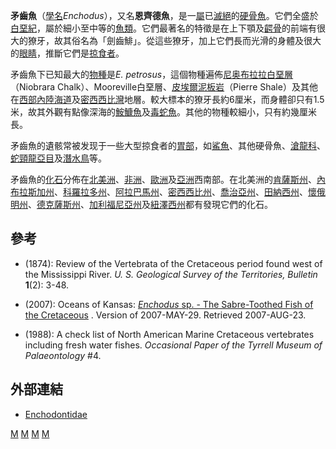 {{Automatic Taxobox
| taxon = Enchodus
| authority = [[路易士·阿格西|Agassiz]], 1835
| fossil_range ={{fossil range|112.6|37.2}}[[白堊紀|白堊紀]]-[[始新世|始新世]]
| image = Enchodus petrosus.jpg
| subdivision_ranks = [[種|種]]
| subdivision =
*巨啮矛齿鱼 ''E. amicrodus''
*殘暴矛齒魚 ''E. ferox''
*短劍矛齒魚 ''E. gladiolus''
*小矛齒魚 ''E. parvus''
*岩矛齒魚 ''E. petrosus''
*舒氏矛齒魚 ''E. schumardi''
}}

'''矛齒魚'''（[[學名|學名]]''Enchodus''），又名'''恩齊德魚'''，是一[[屬|屬]]已[[滅絕|滅絕]]的[[硬骨魚|硬骨魚]]。它們全盛於[[白堊紀|白堊紀]]，屬於細小至中等的[[魚類|魚類]]。它們最著名的特徵是在上下顎及[[齶骨|齶骨]]的前端有很大的獠牙，故其俗名為「劍齒鯡」。從這些獠牙，加上它們長而光滑的身體及很大的[[眼睛|眼睛]]，推斷它們是[[掠食者|掠食者]]。

矛齒魚下已知最大的[[物種|物種]]是''E. petrosus''，這個物種遍佈[[尼奥布拉拉白堊層|尼奥布拉拉白堊層]]（Niobrara Chalk）、Mooreville白堊層、[[皮埃爾泥板岩|皮埃爾泥板岩]]（Pierre Shale）及其他在[[西部內陸海道|西部內陸海道]]及[[密西西比灣|密西西比灣]]地層。較大標本的獠牙長約6厘米，而身體卻只有1.5米，故其外觀有點像深海的[[鮟鱇魚|鮟鱇魚]]及[[毒蛇魚|毒蛇魚]]。其他的物種較細小，只有約幾厘米長。

矛齒魚的遺骸常被发现于一些大型掠食者的[[胃部|胃部]]，如[[鯊魚|鯊魚]]、其他硬骨魚、[[滄龍科|滄龍科]]、[[蛇頸龍亞目|蛇頸龍亞目]]及[[潛水鳥|潛水鳥]]等。

矛齒魚的[[化石|化石]]分佈在[[北美洲|北美洲]]、[[非洲|非洲]]、[[歐洲|歐洲]]及[[亞洲|亞洲]]西南部。在北美洲的[[肯薩斯州|肯薩斯州]]、[[內布拉斯加州|內布拉斯加州]]、[[科羅拉多州|科羅拉多州]]、[[阿拉巴馬州|阿拉巴馬州]]、[[密西西比州|密西西比州]]、[[喬治亞州|喬治亞州]]、[[田納西州|田納西州]]、[[懷俄明州|懷俄明州]]、[[德克薩斯州|德克薩斯州]]、[[加利福尼亞州|加利福尼亞州]]及[[紐澤西州|紐澤西州]]都有發現它們的化石。

==參考==
* {{aut|Cope, Edward Drinker}} (1874): Review of the Vertebrata of the Cretaceous period found west of the Mississippi River. ''U. S. Geological Survey of the Territories, Bulletin'' '''1'''(2): 3-48.
* {{aut|Everhart, Mike}} (2007): Oceans of Kansas: [http://www.oceansofkansas.com/Enchodus.html ''Enchodus'' sp. - The Sabre-Toothed Fish of the Cretaceous] {{Wayback|url=http://www.oceansofkansas.com/Enchodus.html |date=20100527114824 }}. Version of 2007-MAY-29. Retrieved 2007-AUG-23.
* {{aut|Russell, D. A.}} (1988): A check list of North American Marine Cretaceous vertebrates including fresh water fishes. ''Occasional Paper of the Tyrrell Museum of Palaeontology'' #4.

==外部連結==
* [http://www.courtenaymuseum.ca/paleo/paleo/enchodo.html Enchodontidae] {{Wayback|url=http://www.courtenaymuseum.ca/paleo/paleo/enchodo.html |date=20090527025141 }}
{{Taxonbar}}
[[Category:白堊紀魚類|M]]
[[Category:仙女魚目|M]]
[[Category:矛齿鱼亚目|M]]
[[Category:_1835年描述的分类群|M]]